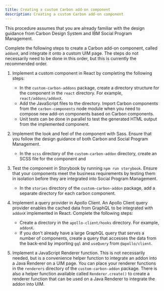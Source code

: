 ```yaml
---
title: Creating a custom Carbon add-on component
description: Creating a custom Carbon add-on component
---
```


This procedure assumes that you are already familiar with the design guidance from Carbon Design System and IBM Social Program Management.


Complete the following steps to create a Carbon add-on component, called `addonX`, and integrate it onto a custom UIM page. The steps do not necessarily need to be done in this order, but this is currently the recommended order.

1. Implement a custom component in React by completing the following steps:

    - In the `custom-carbon-addons` package, create a directory structure for the component in the `react` directory. For example, `react/addons/addonX`.
    - Add the JavaScript files to the directory. Import Carbon components from the `carbon-components` node module
      when you need to compose new add-on components based on Carbon components.
    - Unit tests can be done in parallel to test the generated HTML output from the implemented component.

3. Implement the look and feel of the component with Sass. Ensure that you follow the design guidance of both Carbon and Social Program Management.

    - In the `scss` directory of the `custom-carbon-addon` directory, create an SCSS file for the component and

4. Test the component in Storybook by running `npm run storybook`.
    Ensure that your components meet the business requirements by testing them in isolation before they are integrated into Social Program Management.
    - In the `stories` directory of the `custom-carbon-addon` package, add a separate directory for each carbon component.

5. Implement a query provider in Apollo Client.
    An Apollo Client query provider enables the cached data from GraphQL to be integrated with `addonX` implemented in React.
    Complete the following steps:
    - Create a directory in the `apollo-client/hooks` directory. For example, `addonX`.
    - If you don't already have a large GraphQL query that serves a number of components, create a query that
      accesses the data from the back-end by importing `gql` and `useQuery` from `@apollo/client`.

6. Implement a JavaScript Renderer function.
    This is not necessarily needed, but is a convenience helper function to integrate an addon into a Java Renderer on a UIM page.
    You can place your renderer functions in the `renderers` directory of the `custom-carbon-addon` package.
    There is also a helper function available called `Renderer.create()` to create a renderer function that can be used
    on a Java Renderer to integrate the addon into UIM.
